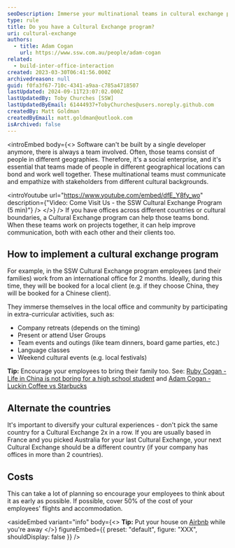 ```yaml
---
seoDescription: Immerse your multinational teams in cultural exchange programs to improve communication and collaboration across global offices.
type: rule
title: Do you have a Cultural Exchange program?
uri: cultural-exchange
authors:
  - title: Adam Cogan
    url: https://www.ssw.com.au/people/adam-cogan
related:
  - build-inter-office-interaction
created: 2023-03-30T06:41:56.000Z
archivedreason: null
guid: f0fa3f67-710c-4341-a9aa-c785a4718507
lastUpdated: 2024-09-11T23:07:02.000Z
lastUpdatedBy: Toby Churches [SSW]
lastUpdatedByEmail: 61444937+TobyChurches@users.noreply.github.com
createdBy: Matt Goldman
createdByEmail: matt.goldman@outlook.com
isArchived: false
---
```


<introEmbed
  body={<>
Software can't be built by a single developer anymore, there is always a team involved. Often, those teams consist of people in different geographies. Therefore, it's a social enterprise, and it's essential that teams made of people in different geographical locations can bond and work well together. These multinational teams must communicate and empathize with stakeholders from different cultural backgrounds.

&lt;introYoutube url="https://www.youtube.com/embed/dfE_Y8fy_wo" description={"Video: Come Visit Us - the SSW Cultural Exchange Program (5 min)"} /&gt;
  </>}
/>
If you have offices across different countries or cultural boundaries, a Cultural Exchange program can help those teams bond. When these teams work on projects together, it can help improve communication, both with each other and their clients too.

## How to implement a cultural exchange program

For example, in the SSW Cultural Exchange program employees (and their families) work from an international office for 2 months. Ideally, during this time, they will be booked for a local client (e.g. if they choose China, they will be booked for a Chinese client).

They immerse themselves in the local office and community by participating in extra-curricular activities, such as:

* Company retreats (depends on the timing)
* Present or attend User Groups
* Team events and outings (like team dinners, board game parties, etc.)
* Language classes
* Weekend cultural events (e.g. local festivals)

**Tip:** Encourage your employees to bring their family too. See: [Ruby Cogan - Life in China is not boring for a high school student](https://rubycogan.com/2018/12/life-in-china-is-not-boring-for-a-high-school-student) and [Adam Cogan - Luckin Coffee vs Starbucks](https://adamcogan.com/2018/12/05/luckin-coffee-vs-starbucks-a-luckin-success-in-china)

## Alternate the countries

It's important to diversify your cultural experiences - don't pick the same country for a Cultural Exchange 2x in a row. If you are usually based in France and you picked Australia for your last Cultural Exchange, your next Cultural Exchange should be a different country (if your company has offices in more than 2 countries).

## Costs

This can take a lot of planning so encourage your employees to think about it as early as possible. If possible, cover 50% of the cost of your employees' flights and accommodation.

<asideEmbed
  variant="info"
  body={<>
    **Tip:** Put your house on [Airbnb](https://www.airbnb.com) while you're away
  </>}
  figureEmbed={{
    preset: "default",
    figure: "XXX",
    shouldDisplay: false
  }}
/>
